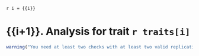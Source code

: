 `r i = {{i}}`

# {{i+1}}. Analysis for trait `r traits[i]`

```r
warning("You need at least two checks with at least two valid replications to run ABD.")
```
